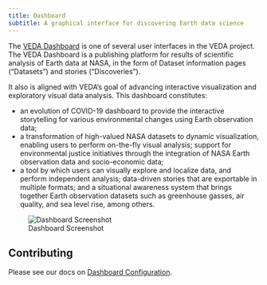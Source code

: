 ```yaml
---
title: Dashboard
subtitle: A graphical interface for discovering Earth data science
---
```


The [VEDA Dashboard](https://www.earthdata.nasa.gov/dashboard/) is one of several user interfaces in the VEDA project. The VEDA Dashboard is a publishing platform for results of scientific analysis of Earth data at NASA, 
in the form of Dataset information pages ("Datasets") and stories ("Discoveries").

It also is aligned with VEDA's goal of advancing interactive visualization and exploratory visual data analysis. This dashboard constitutes:

* an evolution of COVID-19 dashboard to provide the interactive storytelling for various environmental changes using Earth observation data;
* a transformation of high-valued NASA datasets to dynamic visualization, enabling users to perform on-the-fly visual analysis; support for environmental justice initiatives through the integration of NASA Earth observation data and socio-economic data;
* a tool by which users can visually explore and localize data, and perform independent analysis; data-driven stories that are exportable in multiple formats; and a situational awareness system that brings together Earth observation datasets such as greenhouse gasses, air quality, and sea level rise, among others.

![Dashboard Screenshot](images/dashboard.png)

## Contributing

Please see our docs on [Dashboard Configuration](../contributing/dashboard-configuration/index.qmd).